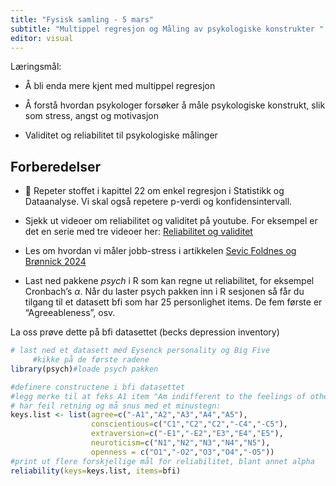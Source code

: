 ```yaml
---
title: "Fysisk samling - 5 mars"
subtitle: "Multippel regresjon og Måling av psykologiske konstrukter "
editor: visual
---
```


Læringsmål:

-   Å bli enda mere kjent med multippel regresjon

-   Å forstå hvordan psykologer forsøker å måle psykologiske konstrukt, slik som stress, angst og motivasjon

-   Validitet og reliabilitet til psykologiske målinger

## Forberedelser

-   📖 Repeter stoffet i kapittel 22 om enkel regresjon i Statistikk og Dataanalyse. Vi skal også repetere p-verdi og konfidensintervall.

-   Sjekk ut videoer om reliabilitet og validitet på youtube. For eksempel er det en serie med tre videoer her: [Reliabilitet og validitet](https://www.youtube.com/watch?v=DS8Hw0Ort4w)

-   Les om hvordan vi måler jobb-stress i artikkelen [Sevic Foldnes og Brønnick 2024](https://www.frontiersin.org/journals/psychology/articles/10.3389/fpsyg.2024.1297194/full "Measuring digital stress in Norway")

-   Last ned pakkene *psych* i R som kan regne ut reliabilitet, for eksempel Cronbach's $\alpha$. Når du laster psych pakken inn i R sesjonen så får du tilgang til et datasett bfi som har 25 personlighet items. De fem første er "Agreeableness", osv.

La oss prøve dette på bfi datasettet (becks depression inventory)

```r
# last ned et datasett med Eysenck personality og Big Five 
     #kikke på de første radene
library(psych)#loade psych pakken

#definere constructene i bfi datasettet
#legg merke til at feks A1 item "Am indifferent to the feelings of others"
# har feil retning og må snus med et minustegn:
keys.list <- list(agree=c("-A1","A2","A3","A4","A5"),
                  conscientious=c("C1","C2","C2","-C4","-C5"),
                  extraversion=c("-E1","-E2","E3","E4","E5"),
                  neuroticism=c("N1","N2","N3","N4","N5"),
                  openness = c("O1","-O2","O3","O4","-O5"))
#print ut flere forskjellige mål for reliabilitet, blant annet alpha
reliability(keys=keys.list, items=bfi)
```
